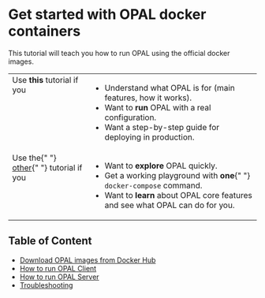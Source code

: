 # Get started with OPAL docker containers

This tutorial will teach you how to run OPAL using the official docker images.

<table>
  <tbody>
    <tr>
      <td valign="top" align="left">
        Use <strong>this</strong> tutorial if you
      </td>
      <td valign="top" align="left">
        <ul>
          <li>Understand what OPAL is for (main features, how it works).</li>
          <li>
            Want to <strong>run</strong> OPAL with a real configuration.
          </li>
          <li>Want a step-by-step guide for deploying in production.</li>
        </ul>
      </td>
    </tr>
    <tr>
      <td valign="top" align="left">
        Use the{" "}
        <a href="/getting-started/quickstart/opal-playground/overview">other</a>{" "}
        tutorial if you
      </td>
      <td valign="top" align="left">
        <ul>
          <li>
            Want to <strong>explore</strong> OPAL quickly.
          </li>
          <li>
            Get a working playground with <strong>one</strong>{" "}
            <code>docker-compose</code> command.
          </li>
          <li>
            Want to <strong>learn</strong> about OPAL core features and see what
            OPAL can do for you.
          </li>
        </ul>
      </td>
    </tr>
  </tbody>
</table>

## Table of Content

- [Download OPAL images from Docker Hub](/getting-started/running-opal/download-docker-images)
- [How to run OPAL Client](/getting-started/running-opal/run-opal-client/lets-run-the-client)
- [How to run OPAL Server](/getting-started/running-opal/run-opal-server/putting-all-together)
- [Troubleshooting](/getting-started/running-opal/troubleshooting)
